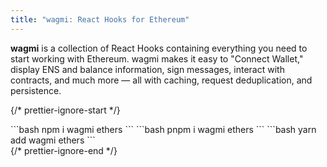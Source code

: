 ```yaml
---
title: "wagmi: React Hooks for Ethereum"
---
```


**wagmi** is a collection of React Hooks containing everything you need to start working with Ethereum. wagmi makes it easy to "Connect Wallet," display ENS and balance information, sign messages, interact with contracts, and much more — all with caching, request deduplication, and persistence.

{/* prettier-ignore-start */}

<div className="max-w-xs mx-auto mt-5 mb-8 text-center install">
  <Nextra.Tabs items={["npm", "pnpm", "yarn"]}>
    <Nextra.Tab>```bash npm i wagmi ethers ```</Nextra.Tab>
    <Nextra.Tab>```bash pnpm i wagmi ethers ```</Nextra.Tab>
    <Nextra.Tab>```bash yarn add wagmi ethers ```</Nextra.Tab>
  </Nextra.Tabs>
</div>
{/* prettier-ignore-end */}
